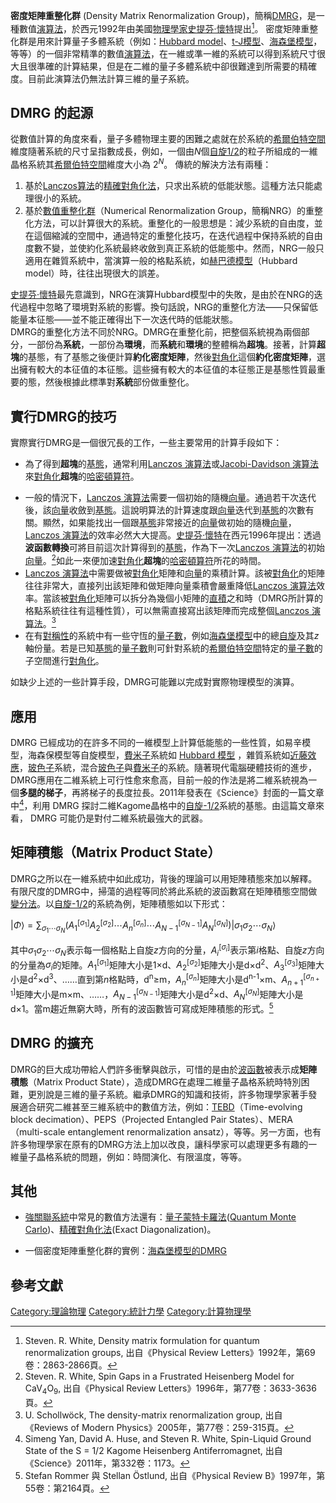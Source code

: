 {{Link style|time=2015-12-11T10:09:57+00:00}}
'''密度矩陣重整化群''' (Density Matrix Renormalization Group)，簡稱[[:en:DMRG|DMRG]]，是一種數值[[演算法|演算法]]，於西元1992年由美國[[物理學家|物理學家]][[:en:Steven_R._White|史提芬·懷特]]提出<ref>Steven. R. White, Density matrix formulation for quantum renormalization groups, 出自《Physical Review Letters》1992年，第69卷：2863-2866頁。</ref>。
密度矩陣重整化群是用來計算量子多體系統（例如：[[赫巴德模型|Hubbard model]]、[[t-J模型|t-J模型]]、[[海森堡模型|海森堡模型]]，等等）的一個非常精準的數值[[演算法|演算法]]，在一維或準一維的系統可以得到系統尺寸很大且很準確的計算結果，但是在二維的量子多體系統中卻很難達到所需要的精確度。目前此演算法仍無法計算三維的量子系統。

== DMRG 的起源 ==

從數值計算的角度來看，量子多體物理主要的困難之處就在於系統的[[希爾伯特空間|希爾伯特空間]]維度隨著系統的尺寸呈指數成長，例如，一個由<math>N</math>個[[自旋1/2|自旋1/2]]的粒子所組成的一維晶格系統其[[希爾伯特空間|希爾伯特空間]]維度大小為 <math>2^N</math>。 傳統的解決方法有兩種：
# 基於[[精確對角化法|Lanczos算法]]的[[精確對角化法|精確對角化法]]，只求出系統的低能狀態。這種方法只能處理很小的系統。
# 基於[[數值重整化群|數值重整化群]]（Numerical Renormalization Group，簡稱NRG）的重整化方法，可以計算很大的系統。重整化的一般思想是：減少系統的自由度，並在這個縮減的空間中，通過特定的重整化技巧，在迭代過程中保持系統的自由度數不變，並使約化系統最終收斂到真正系統的低能態中。然而，NRG一般只適用在雜質系統中，當演算一般的格點系統，如[[赫巴德模型|赫巴德模型]]（Hubbard model）時，往往出現很大的誤差。
[[:en:Steven_R._White|史提芬·懷特]]最先意識到，NRG在演算Hubbard模型中的失敗，是由於在NRG的迭代過程中忽略了環境對系統的影響。換句話說，NRG的重整化方法——只保留低能量本征態——並不能正確得出下一次迭代時的低能狀態。<br />
DMRG的重整化方法不同於NRG。DMRG在重整化前，把整個系統視為兩個部分，一部份為'''系統'''，一部份為'''環境'''，而'''系統'''和'''環境'''的整體稱為'''超塊'''。接著，計算'''超塊'''的基態，有了基態之後便計算'''約化密度矩陣'''，然後[[對角化|對角化]]這個'''約化密度矩陣'''，選出擁有較大的本征值的本征態。這些擁有較大的本征值的本征態正是基態性質最重要的態，然後根據此標準對'''系統'''部份做重整化。

== 實行DMRG的技巧 ==

實際實行DMRG是一個很冗長的工作，一些主要常用的計算手段如下：
*為了得到'''超塊'''的[[基態|基態]]，通常利用[[精確對角化法|Lanczos 演算法]]或[[Jacobi-Davidson_演算法|Jacobi-Davidson 演算法]]來[[對角化|對角化]]'''超塊'''的[[哈密頓算符|哈密頓算符]]。

*一般的情況下，[[精確對角化法|Lanczos 演算法]]需要一個初始的隨機[[向量|向量]]。通過若干次迭代後，該[[向量|向量]]收斂到[[基態|基態]]。這說明算法的計算速度跟[[向量|向量]]迭代到[[基態|基態]]的次數有關。顯然，如果能找出一個跟[[基態|基態]]非常接近的[[向量|向量]]做初始的隨機[[向量|向量]]，[[精確對角化法|Lanczos 演算法]]的效率必然大大提高。[[:en:Steven_R._White|史提芬·懷特]]在西元1996年提出：透過'''波函數轉換'''可將目前這次計算得到的[[基態|基態]]，作為下一次[[精確對角化法|Lanczos 演算法]]的初始[[向量|向量]]。<ref>Steven. R. White, Spin Gaps in a Frustrated Heisenberg Model for CaV<sub>4</sub>O<sub>9</sub>, 出自《Physical Review Letters》1996年，第77卷：3633-3636頁。</ref>如此一來便加速[[對角化|對角化]]'''超塊'''的[[哈密頓算符|哈密頓算符]]所花的時間。
*[[精確對角化法|Lanczos 演算法]]中需要做被[[對角化|對角化]]矩陣和[[向量|向量]]的乘積計算。該被[[對角化|對角化]]的矩陣往往非常大，直接列出該矩陣和做矩陣向量乘積會嚴重降低[[精確對角化法|Lanczos 演算法]]效率。當該被[[對角化|對角化]]矩陣可以拆分為幾個小矩陣的[[直積|直積]]之和時（DMRG所計算的格點系統往往有這種性質），可以無需直接寫出該矩陣而完成整個[[精確對角化法|Lanczos 演算法]]。<ref>U. Schollwöck, The density-matrix renormalization group, 出自《Reviews of Modern Physics》2005年，第77卷：259-315頁。</ref>
*在有[[對稱性_(物理學)|對稱性]]的系統中有一些守恆的[[量子數|量子數]]，例如[[海森堡模型|海森堡模型]]中的總[[自旋|自旋]]及其<math>z</math>軸份量。若是已知[[基態|基態]]的[[量子數|量子數]]則可針對系統的[[希爾伯特空間|希爾伯特空間]]特定的[[量子數|量子數]]的子空間進行[[對角化|對角化]]。
如缺少上述的一些計算手段，DMRG可能難以完成對實際物理模型的演算。

== 應用 ==

DMRG 已經成功的在許多不同的一維模型上計算低能態的一些性質，如易辛模型，海森保模型等自旋模型，[[費米子|費米子]]系統如 [[赫巴德模型|Hubbard 模型]] ，雜質系統如[[近藤效應|近藤效應]]，[[玻色子|玻色子]]系統，混合[[玻色子|玻色子]]與[[費米子|費米子]]的系統。隨著現代電腦硬體技術的進步，DMRG應用在二維系統上可行性愈來愈高，目前一般的作法是將二維系統視為一個'''多腿的梯子'''，再將梯子的長度拉長。2011年發表在《Science》封面的一篇文章中<ref>Simeng Yan, David A. Huse, and Steven R. White, Spin-Liquid Ground State of the S = 1/2 Kagome Heisenberg Antiferromagnet, 出自《Science》2011年，第332卷：1173。</ref>，利用 DMRG 探討二維Kagome晶格中的[[自旋-1/2|自旋-1/2]]系統的基態。由這篇文章來看， DMRG 可能仍是對付二維系統最強大的武器。

== 矩陣積態（Matrix Product State）==
DMRG之所以在一維系統中如此成功，背後的理論可以用矩陣積態來加以解釋。有限尺度的DMRG中，掃蕩的過程等同於將此系統的波函數寫在矩陣積態空間做[[變分法|變分法]]。以[[自旋-1/2|自旋-1/2]]的系統為例，矩陣積態如以下形式：

<math>|\Phi\rangle = \sum_{\sigma_1\cdots \sigma_N} (A_1^{[\sigma_1]} A_2^{[\sigma_2]} \cdots A_n^{[\sigma_n]} \cdots A_{N-1}^{[\sigma_{N-1}]} A_N^{[\sigma_N]} ) | \sigma_1 \sigma_2 \cdots \sigma_N\rangle</math>

其中<math>\sigma_1 \sigma_2 \cdots \sigma_N</math>表示每一個格點上自旋<math>z</math>方向的分量，<math>A_i^{[\sigma_i]}</math>表示第<math>i</math>格點、自旋<math>z</math>方向的分量為<math>\sigma_i</math>的矩陣。<math>A_1^{[\sigma_1]}</math>矩陣大小是1×d、<math>A_2^{[\sigma_2]}</math>矩陣大小是d×d<sup>2</sup>、<math>A_3^{[\sigma_3]}</math>矩陣大小是d<sup>2</sup>×d<sup>3</sup>、……直到第<math>n</math>格點時，d<sup>n</sup>≥m，<math>A_n^{[\sigma_n]}</math>矩陣大小是d<sup>n-1</sup>×m、<math>A_{n+1}^{[\sigma_{n+1}]}</math>矩陣大小是m×m、……，<math>A_{N-1}^{[\sigma_{N-1}]}</math>矩陣大小是d<sup>2</sup>×d、<math>A_{N}^{[\sigma_{N}]}</math>矩陣大小是d×1。當m趨近無窮大時，所有的波函數皆可寫成矩陣積態的形式。<ref>Stefan Rommer 與 Stellan Östlund, 出自《Physical Review B》1997年，第55卷：第2164頁。</ref>

== DMRG 的擴充 ==

DMRG的巨大成功帶給人們許多衝擊與啟示，可惜的是由於[[波函數|波函數]]被表示成'''矩陣積態'''（Matrix Product State），造成DMRG在處理二維量子晶格系統時特別困難，更別說是三維的量子系統。繼承DMRG的知識和技術，許多物理學家著手發展適合研究二維甚至三維系統中的數值方法，例如：[[:en:TEBD|TEBD]]（Time-evolving block decimation）、PEPS（Projected Entangled Pair States）、MERA（multi-scale entanglement renormalization ansatz），等等。另一方面，也有許多物理學家在原有的DMRG方法上加以改良，讓科學家可以處理更多有趣的一維量子晶格系統的問題，例如：時間演化、有限溫度，等等。

== 其他 ==

*[[強關聯|強關聯系統]]中常見的數值方法還有：[[量子蒙特卡羅法|量子蒙特卡羅法]]([[:en:Quantum_Monte_Carlo|Quantum Monte Carlo]])、[[精確對角化法|精確對角化法]](Exact Diagonalization)。

*一個密度矩陣重整化群的實例：[[:en:Dmrg_of_Heisenberg_model|海森堡模型的DMRG]]

==參考文獻==
{{reflist}}

[[Category:理論物理|Category:理論物理]]
[[Category:統計力學|Category:統計力學]]
[[Category:計算物理學|Category:計算物理學]]